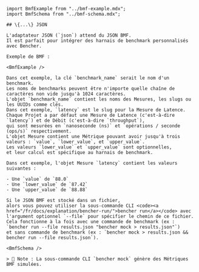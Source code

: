 ```mdx
import BmfExample from "../bmf-example.mdx";
import BmfSchema from "../bmf-schema.mdx";

## \{...\} JSON

L'adaptateur JSON (`json`) attend du JSON BMF.
Il est parfait pour intégrer des harnais de benchmark personnalisés avec Bencher.

Exemple de BMF :

<BmfExample />

Dans cet exemple, la clé `benchmark_name` serait le nom d'un benchmark.
Les noms de benchmarks peuvent être n'importe quelle chaîne de caractères non vide jusqu'à 1024 caractères.
L'objet `benchmark_name` contient les noms des Mesures, les slugs ou les UUIDs comme clés.
Dans cet exemple, `latency` est le slug pour la Mesure de Latence.
Chaque Projet a par défaut une Mesure de Latence (c'est-à-dire `latency`) et de Débit (c'est-à-dire `throughput`),
qui sont mesurées en `nanoseconde (ns)` et `opérations / seconde (ops/s)` respectivement.
L'objet Mesure contient une Métrique pouvant avoir jusqu'à trois valeurs : `value`, `lower_value`, et `upper_value`.
Les valeurs `lower_value` et `upper_value` sont optionnelles,
et leur calcul est spécifique au harnais de benchmark.

Dans cet exemple, l'objet Mesure `latency` contient les valeurs suivantes :

- Une `value` de `88.0`
- Une `lower_value` de `87.42`
- Une `upper_value` de `88.88`

Si le JSON BMF est stocké dans un fichier,
alors vous pouvez utiliser la sous-commande CLI <code><a href="/fr/docs/explanation/bencher-run/">bencher run</a></code> avec l'argument optionnel `--file` pour spécifier le chemin de ce fichier.
Cela fonctionne à la fois avec une commande de benchmark (ex : `bencher run --file results.json "bencher mock > results.json"`)
et sans commande de benchmark (ex : `bencher mock > results.json && bencher run --file results.json`).

<BmfSchema />

> 🐰 Note : La sous-commande CLI `bencher mock` génère des Métriques BMF simulées.
```